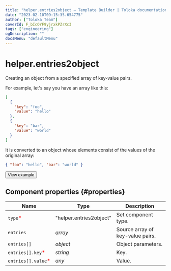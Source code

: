 ```yaml
---
title: "helper.entries2object — Template Builder | Toloka documentation"
date: "2023-02-10T09:15:35.654775"
author: ["Toloka Team"]
coverId: F_bIcOYF9yjrxkPZrXc3
tags: ["engineering"]
ogDescription: ""
docsMenu: "defaultMenu"
---
```


# helper.entries2object

Creating an object from a specified array of key-value pairs.

For example, let's say you have an array like this:

```json
[
  {
    "key": "foo",
    "value": "hello"
  },
  {
    "key": "bar",
    "value": "world"
  }
]
```

It is converted to an object whose elements consist of the values of the original array:

```json
{ "foo": "hello", "bar": "world" }
```

<Button themeColor="light" view="default" size="l" type="link" url="https://ya.cc/t/wf2xSzVO3twkui">View example</Button>

## Component properties {#properties}

**Name** | **Type** | **Description**
----- | ----- | -----
`type`<span style="color: red">\*</span> | "helper.entries2object" | Set component type.
`entries` | _array_ | Source array of key-value pairs.
`entries[]` | _object_ | Object parameters.
`entries[].key`<span style="color: red">\*</span> | _string_ | Key.
`entries[].value`<span style="color: red">\*</span> | _any_ | Value.
